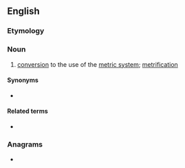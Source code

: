 ==English==

===Etymology===
{{suffix|en|metric|ation}}

===Noun===
{{en-noun}}

# [[conversion]] to the use of the [[metric system]]; [[metrification]]

====Synonyms====
* {{l|en|metrification}} {{qualifier|US|Canada}}

====Related terms====
* {{l|en|metricate}}

===Anagrams===
* {{anagrams|en|interatomic}}